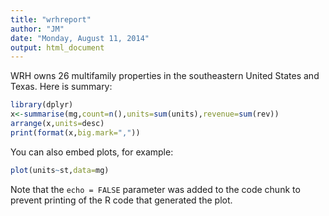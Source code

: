 ---
title: "wrhreport"
author: "JM"
date: "Monday, August 11, 2014"
output: html_document
---
WRH owns 26 multifamily properties in the southeastern United States and Texas. Here is summary:


```{r echo=FALSE, message=FALSE, warning=FALSE}
library(dplyr)
x<-summarise(mg,count=n(),units=sum(units),revenue=sum(rev))
arrange(x,units=desc)
print(format(x,big.mark=","))
```

You can also embed plots, for example:

```{r, echo=FALSE}
plot(units~st,data=mg)
```

Note that the `echo = FALSE` parameter was added to the code chunk to prevent printing of the R code that generated the plot.
